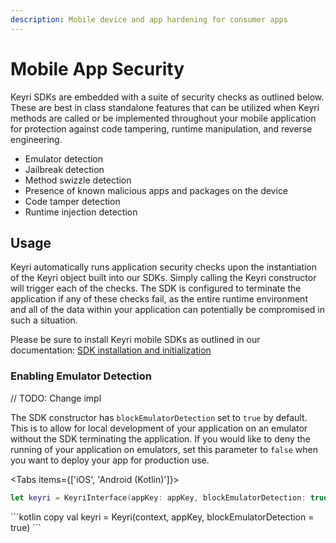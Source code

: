 ```yaml
---
description: Mobile device and app hardening for consumer apps
---
```



# Mobile App Security

Keyri SDKs are embedded with a suite of security checks as outlined below. These
are best in class standalone features that can be utilized when Keyri methods
are called or be implemented throughout your mobile application for protection
against code tampering, runtime manipulation, and reverse engineering.

- Emulator detection
- Jailbreak detection
- Method swizzle detection
- Presence of known malicious apps and packages on the device
- Code tamper detection
- Runtime injection detection

## Usage

Keyri automatically runs application security checks upon the instantiation of
the Keyri object built into our SDKs. Simply calling the Keyri constructor will
trigger each of the checks. The SDK is configured to terminate the application
if any of these checks fail, as the entire runtime environment and all of the
data within your application can potentially be compromised in such a situation.

Please be sure to install Keyri mobile SDKs as outlined in our documentation:
[SDK installation and initialization](./mobile-sdks/installation)

### Enabling Emulator Detection

// TODO: Change impl

The SDK constructor has `blockEmulatorDetection` set to `true` by default. This
is to allow for local development of your application on an emulator without the
SDK terminating the application. If you would like to deny the running of your
application on emulators, set this parameter to `false` when you want to deploy
your app for production use.

<Tabs items={['iOS', 'Android (Kotlin)']}>
<Tab>
```swift copy
let keyri = KeyriInterface(appKey: appKey, blockEmulatorDetection: true)
````
</Tab>
<Tab>
```kotlin copy
val keyri = Keyri(context, appKey, blockEmulatorDetection = true)
```
</Tab>
</Tabs>
